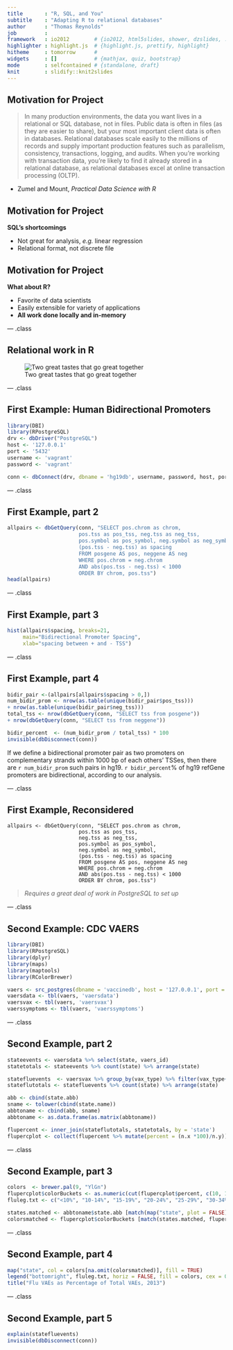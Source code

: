 ```yaml
---
title       : "R, SQL, and You"
subtitle    : "Adapting R to relational databases"
author      : "Thomas Reynolds"
job         : 
framework   : io2012        # {io2012, html5slides, shower, dzslides, ...}
highlighter : highlight.js  # {highlight.js, prettify, highlight}
hitheme     : tomorrow      # 
widgets     : []            # {mathjax, quiz, bootstrap}
mode        : selfcontained # {standalone, draft}
knit        : slidify::knit2slides
---
```


## Motivation for Project

> In many production environments, the data you want lives in a relational or SQL database, not in files. Public data is often in files (as they are easier to share), but your most important client data is often in databases. Relational databases scale easily to the millions of records and supply important production features such as parallelism, consistency, transactions, logging, and audits. When you’re working with transaction data, you’re likely to find it already stored in a relational database, as relational databases excel at online transaction processing (OLTP).

 - Zumel and Mount, *Practical Data Science with R*

## Motivation for Project

**SQL's shortcomings**

- Not great for analysis, *e.g.* linear regression
- Relational format, not discrete file


## Motivation for Project

**What about R?**

- Favorite of data scientists
- Easily extensible for variety of applications
- **All work done locally and in-memory**

--- .class

## Relational work in R

![Two great tastes that go great together](http://img2.timeinc.net/health/images/slides/reeses-peanut-butter-400x400.jpg)

--- .class

## First Example: Human Bidirectional Promoters

```r
library(DBI)
library(RPostgreSQL)
drv <- dbDriver("PostgreSQL")
host <- '127.0.0.1'
port <- '5432'
username <- 'vagrant'
password <- 'vagrant'

conn <- dbConnect(drv, dbname = 'hg19db', username, password, host, port)
```

--- .class

## First Example, part 2

```r
allpairs <- dbGetQuery(conn, "SELECT pos.chrom as chrom,
                       pos.tss as pos_tss, neg.tss as neg_tss, 
                       pos.symbol as pos_symbol, neg.symbol as neg_symbol, 
                       (pos.tss - neg.tss) as spacing 
                       FROM posgene AS pos, neggene AS neg 
                       WHERE pos.chrom = neg.chrom
                       AND abs(pos.tss - neg.tss) < 1000
                       ORDER BY chrom, pos.tss")
head(allpairs)
```

--- .class

## First Example, part 3

```r
hist(allpairs$spacing, breaks=21,
     main="Bidirectional Promoter Spacing", 
     xlab="spacing between + and - TSS")
```

--- .class

## First Example, part 4

```r
bidir_pair <-(allpairs[allpairs$spacing > 0,])
num_bidir_prom <- nrow(as.table(unique(bidir_pair$pos_tss))) 
+ nrow(as.table(unique(bidir_pair$neg_tss)))
total_tss <- nrow(dbGetQuery(conn, "SELECT tss from posgene")) 
+ nrow(dbGetQuery(conn, "SELECT tss from neggene"))

bidir_percent  <- (num_bidir_prom / total_tss) * 100
invisible(dbDisconnect(conn))
```

If we define a bidirectional promoter pair as two promoters on complementary strands within 1000 bp of each others' TSSes, then there are `r num_bidir_prom` such pairs in hg19. `r bidir_percent`% of hg19 refGene promoters are bidirectional, according to our analysis.

--- .class

## First Example, Reconsidered
```
allpairs <- dbGetQuery(conn, "SELECT pos.chrom as chrom,
                       pos.tss as pos_tss,
                       neg.tss as neg_tss, 
                       pos.symbol as pos_symbol,
                       neg.symbol as neg_symbol, 
                       (pos.tss - neg.tss) as spacing 
                       FROM posgene AS pos, neggene AS neg 
                       WHERE pos.chrom = neg.chrom
                       AND abs(pos.tss - neg.tss) < 1000
                       ORDER BY chrom, pos.tss")
```

> *Requires a great deal of work in PostgreSQL to set up*

--- .class

## Second Example: CDC VAERS
```r
library(DBI)
library(RPostgreSQL)
library(dplyr)
library(maps)
library(maptools)
library(RColorBrewer)

vaers <- src_postgres(dbname = 'vaccinedb', host = '127.0.0.1', port = '5432', user = 'vagrant', password = 'vagrant')
vaersdata <- tbl(vaers, 'vaersdata')
vaersvax <- tbl(vaers, 'vaersvax')
vaerssymptoms <- tbl(vaers, 'vaerssymptoms')
```

--- .class

## Second Example, part 2

```r
stateevents <- vaersdata %>% select(state, vaers_id)
statetotals <- stateevents %>% count(state) %>% arrange(state)

statefluevents  <- vaersvax %>% group_by(vax_type) %>% filter(vax_type~"FLU*") %>% select(vaers_id, vax_type) %>% inner_join(select(vaersdata, vaers_id, state)) %>% select(state, vaers_id)
stateflutotals <- statefluevents %>% count(state) %>% arrange(state)

abb <- cbind(state.abb)
sname <- tolower(cbind(state.name))
abbtoname <- cbind(abb, sname)
abbtoname <- as.data.frame(as.matrix(abbtoname))

flupercent <- inner_join(stateflutotals, statetotals, by = 'state')
flupercplot <- collect(flupercent %>% mutate(percent = (n.x *100)/n.y))
```

--- .class

## Second Example, part 3

```r
colors  <- brewer.pal(9, "YlGn")
flupercplot$colorBuckets <- as.numeric(cut(flupercplot$percent, c(10, 15, 20, 25, 30, 35, 40, 45, 50, 100)))
fluleg.txt <- c("<10%", "10-14%", "15-19%", "20-24%", "25-29%", "30-34%", "35-39%", "40-44%", "45-49%", "50+%")

states.matched <- abbtoname$state.abb [match(map("state", plot = FALSE)$names, abbtoname$state.name)]
colorsmatched <- flupercplot$colorBuckets [match(states.matched, flupercplot$state)]
```

--- .class

## Second Example, part 4

```r
map("state", col = colors[na.omit(colorsmatched)], fill = TRUE)
legend("bottomright", fluleg.txt, horiz = FALSE, fill = colors, cex = 0.5)
title("Flu VAEs as Percentage of Total VAEs, 2013")
```

--- .class

## Second Example, part 5

```r
explain(statefluevents)
invisible(dbDisconnect(conn))
```



